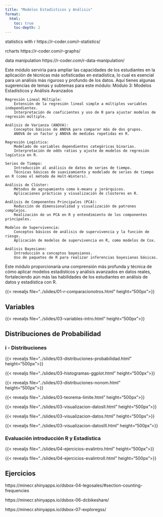 ```yaml
---
title: "Modelos Estadísticos y Análisis"
format:
  html:
    toc: true
    toc-depth: 2
---
```


statistics with r
https://r-coder.com/r-statistics/

rcharts
https://r-coder.com/r-graphs/ 

data manipulation
https://r-coder.com/r-data-manipulation/

Este módulo serviría para ampliar las capacidades de los estudiantes en la aplicación de técnicas más sofisticadas en estadística, lo cual es esencial para un análisis más riguroso y profundo de los datos. Aquí tienes algunas sugerencias de temas y subtemas para este módulo:
Módulo 3: Modelos Estadísticos y Análisis Avanzados

    Regresión Lineal Múltiple:
        Extensión de la regresión lineal simple a múltiples variables independientes.
        Interpretación de coeficientes y uso de R para ajustar modelos de regresión múltiple.

    Análisis de Varianza (ANOVA):
        Conceptos básicos de ANOVA para comparar más de dos grupos.
        ANOVA de un factor y ANOVA de medidas repetidas en R.

    Regresión Logística:
        Modelado de variables dependientes categóricas binarias.
        Interpretación de odds ratios y ajuste de modelos de regresión logística en R.

    Series de Tiempo:
        Introducción al análisis de datos de series de tiempo.
        Técnicas básicas de suavizamiento y modelado de series de tiempo en R (como el método de Holt-Winters).

    Análisis de Clúster:
        Métodos de agrupamiento como k-means y jerárquicos.
        Aplicaciones prácticas y visualización de clústeres en R.

    Análisis de Componentes Principales (PCA):
        Reducción de dimensionalidad y visualización de patrones complejos.
        Realización de un PCA en R y entendimiento de los componentes principales.

    Modelos de Supervivencia:
        Conceptos básicos de análisis de supervivencia y la función de riesgo.
        Aplicación de modelos de supervivencia en R, como modelos de Cox.

    Análisis Bayesiano:
        Introducción a conceptos bayesianos.
        Uso de paquetes de R para realizar inferencias bayesianas básicas.

Este módulo proporcionaría una comprensión más profunda y técnica de cómo aplicar modelos estadísticos y análisis avanzados en datos reales, fortaleciendo aún más las habilidades de los estudiantes en análisis de datos y estadística con R.


{{< revealjs file="../slides/01-r-comparacionotros.html" height="500px">}}


## Variables

{{< revealjs file="../slides/03-variables-intro.html" height="500px">}}

## Distribuciones de Probabilidad



### i - Distribuciones

{{< revealjs file="../slides/03-distribuciones-probabilidad.html" height="500px">}}

{{< revealjs file="../slides/03-histogramas-ggplot.html" height="500px">}}

{{< revealjs file="../slides/03-distribuciones-nonom.html" height="500px">}}

{{< revealjs file="../slides/03-teorema-limite.html" height="500px">}}

{{< revealjs file="../slides/03-visualizacion-datosll.html" height="500px">}}

{{< revealjs file="../slides/03-visualizacion-datos.html" height="500px">}}

{{< revealjs file="../slides/03-visualizacion-datosIII.html" height="500px">}}

### Evaluación introducción R y Estadística

{{< revealjs file="../slides/04-ejercicios-evalintro.html" height="500px">}}

{{< revealjs file="../slides/04-ejercicios-evalintroII.html" height="500px">}}



## Ejercicios

https://minecr.shinyapps.io/dsbox-04-legosales/#section-counting-frequencies

https://minecr.shinyapps.io/dsbox-06-dcbikeshare/

https://minecr.shinyapps.io/dsbox-07-exploregss/

